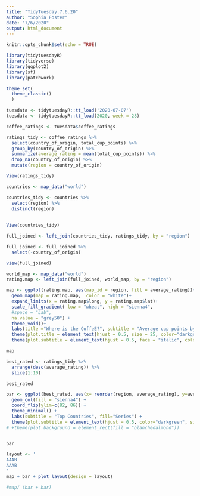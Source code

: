```yaml
---
title: "TidyTuesday.7.6.20"
author: "Sophia Foster"
date: "7/6/2020"
output: html_document
---
```


```r
knitr::opts_chunk$set(echo = TRUE)
```

```r
library(tidytuesdayR)
library(tidyverse)
library(ggplot2)
library(sf)
library(patchwork)

theme_set(
  theme_classic()
  )
```

```r
tuesdata <- tidytuesdayR::tt_load('2020-07-07')
tuesdata <- tidytuesdayR::tt_load(2020, week = 28)

coffee_ratings <- tuesdata$coffee_ratings
```

```r
ratings_tidy <- coffee_ratings %>%
  select(country_of_origin, total_cup_points) %>%
  group_by(country_of_origin) %>%
  summarize(average_rating = mean(total_cup_points)) %>%
  drop_na(country_of_origin) %>%
  mutate(region = country_of_origin)

View(ratings_tidy)
```

```r
countries <- map_data("world")

countries_tidy <- countries %>% 
  select(region) %>%
  distinct(region)
  
    
View(countries_tidy)
```

```r
full_joined <- left_join(countries_tidy, ratings_tidy, by = "region")

full_joined <- full_joined %>% 
  select(-country_of_origin) 

view(full_joined)
```

```r
world_map <- map_data("world")
rating.map <- left_join(full_joined, world_map, by = "region")
```

```r
map <- ggplot(rating.map, aes(map_id = region, fill = average_rating))+
  geom_map(map = rating.map,  color = "white")+
  expand_limits(x = rating.map$long, y = rating.map$lat)+
  scale_fill_gradient( low = "wheat", high = "sienna4",
  #space = "Lab",
  na.value = "grey50") +
  theme_void()+
  labs(title ="Where is the CoffeE?", subtitle = "Average cup points by county", fill="Series") +
  theme(plot.title = element_text(hjust = 0.5, size = 25, color="darkgreen")) +
  theme(plot.subtitle = element_text(hjust = 0.5, face = "italic", color="darkgreen", size = 15))

map
```

```r
best_rated <- ratings_tidy %>%
  arrange(desc(average_rating)) %>%
  slice(1:10)

best_rated
```

```r
bar <- ggplot(best_rated, aes(x= reorder(region, average_rating), y=average_rating)) +
  geom_col(fill = "sienna4") +
  coord_flip(ylim=c(82, 86)) +
  theme_minimal() +
  labs(subtitle = "Top Countries", fill="Series") +
  theme(plot.subtitle = element_text(hjust = 0.5, color="darkgreen", size = 15))
# +theme(plot.background = element_rect(fill = "blanchedalmond"))


bar
```

```r
layout <- '
AAAB
AAAB
'
map + bar + plot_layout(design = layout)

#map/ (bar + bar)

```


